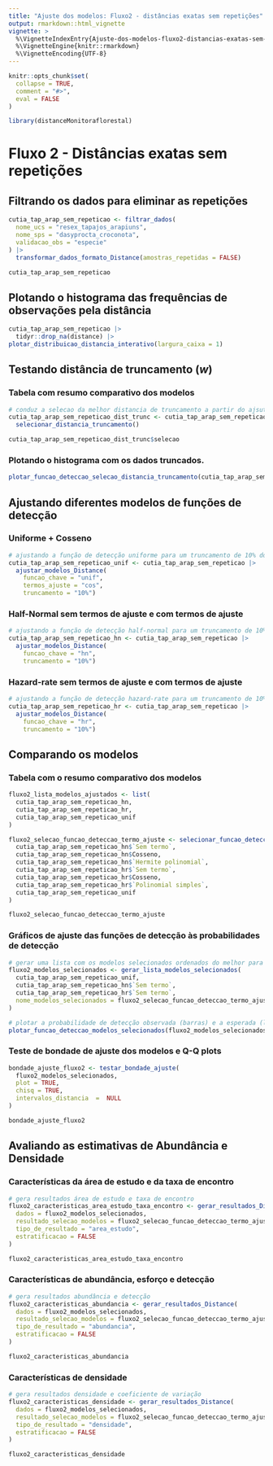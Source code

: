 ```yaml
---
title: "Ajuste dos modelos: Fluxo2 - distâncias exatas sem repetições"
output: rmarkdown::html_vignette
vignette: >
  %\VignetteIndexEntry{Ajuste-dos-modelos-fluxo2-distancias-exatas-sem-repeticoes}
  %\VignetteEngine{knitr::rmarkdown}
  %\VignetteEncoding{UTF-8}
---
```


```r
knitr::opts_chunk$set(
  collapse = TRUE,
  comment = "#>",
  eval = FALSE
)
```

```r
library(distanceMonitoraflorestal)
```

# Fluxo 2 - Distâncias exatas sem repetições

## Filtrando os dados para eliminar as repetições

```r
cutia_tap_arap_sem_repeticao <- filtrar_dados(
  nome_ucs = "resex_tapajos_arapiuns",
  nome_sps = "dasyprocta_croconota", 
  validacao_obs = "especie"
) |> 
  transformar_dados_formato_Distance(amostras_repetidas = FALSE)

cutia_tap_arap_sem_repeticao
```

## Plotando o histograma das frequências de observações pela distância

```r
cutia_tap_arap_sem_repeticao |> 
  tidyr::drop_na(distance) |> 
plotar_distribuicao_distancia_interativo(largura_caixa = 1)
```

## Testando distância de truncamento (*w*)

### Tabela com resumo comparativo dos modelos

```r
# conduz a selecao da melhor distancia de truncamento a partir do ajsute de modelos com funcao de deteccao half-normal sem termos de ajuste
cutia_tap_arap_sem_repeticao_dist_trunc <- cutia_tap_arap_sem_repeticao |> 
  selecionar_distancia_truncamento()

cutia_tap_arap_sem_repeticao_dist_trunc$selecao
```

### Plotando o histograma com os dados truncados.

```r
plotar_funcao_deteccao_selecao_distancia_truncamento(cutia_tap_arap_sem_repeticao_dist_trunc)

```

## Ajustando diferentes modelos de funções de detecção

### Uniforme + Cosseno

```r
# ajustando a função de detecção uniforme para um truncamento de 10% dos dados
cutia_tap_arap_sem_repeticao_unif <- cutia_tap_arap_sem_repeticao |> 
  ajustar_modelos_Distance(
    funcao_chave = "unif", 
    termos_ajuste = "cos",
    truncamento = "10%")

```

### Half-Normal sem termos de ajuste e com termos de ajuste

```r
# ajustando a função de detecção half-normal para um truncamento de 10% dos dados
cutia_tap_arap_sem_repeticao_hn <- cutia_tap_arap_sem_repeticao |> 
  ajustar_modelos_Distance(
    funcao_chave = "hn",
    truncamento = "10%")

```

### Hazard-rate sem termos de ajuste e com termos de ajuste

```r
# ajustando a função de detecção hazard-rate para um truncamento de 10% dos dados
cutia_tap_arap_sem_repeticao_hr <- cutia_tap_arap_sem_repeticao |> 
  ajustar_modelos_Distance(
    funcao_chave = "hr",
    truncamento = "10%")

```

## Comparando os modelos

### Tabela com o resumo comparativo dos modelos

```r
fluxo2_lista_modelos_ajustados <- list(
  cutia_tap_arap_sem_repeticao_hn, 
  cutia_tap_arap_sem_repeticao_hr, 
  cutia_tap_arap_sem_repeticao_unif
)

fluxo2_selecao_funcao_deteccao_termo_ajuste <- selecionar_funcao_deteccao_termo_ajuste(
  cutia_tap_arap_sem_repeticao_hn$`Sem termo`,
  cutia_tap_arap_sem_repeticao_hn$Cosseno,
  cutia_tap_arap_sem_repeticao_hn$`Hermite polinomial`,
  cutia_tap_arap_sem_repeticao_hr$`Sem termo`, 
  cutia_tap_arap_sem_repeticao_hr$Cosseno, 
  cutia_tap_arap_sem_repeticao_hr$`Polinomial simples`,
  cutia_tap_arap_sem_repeticao_unif
)

fluxo2_selecao_funcao_deteccao_termo_ajuste
```

### Gráficos de ajuste das funções de detecção às probabilidades de detecção

```r
# gerar uma lista com os modelos selecionados ordenados do melhor para o pior modelo
fluxo2_modelos_selecionados <- gerar_lista_modelos_selecionados(
  cutia_tap_arap_sem_repeticao_unif,
  cutia_tap_arap_sem_repeticao_hn$`Sem termo`,
  cutia_tap_arap_sem_repeticao_hr$`Sem termo`,
  nome_modelos_selecionados = fluxo2_selecao_funcao_deteccao_termo_ajuste
)

# plotar a probabilidade de detecção observada (barras) e a esperada (linhas e pontos)
plotar_funcao_deteccao_modelos_selecionados(fluxo2_modelos_selecionados)
```

### Teste de bondade de ajuste dos modelos e Q-Q plots

```r
bondade_ajuste_fluxo2 <- testar_bondade_ajuste(
  fluxo2_modelos_selecionados, 
  plot = TRUE,
  chisq = TRUE, 
  intervalos_distancia  =  NULL
)

bondade_ajuste_fluxo2
```

## Avaliando as estimativas de Abundância e Densidade

### Características da área de estudo e da taxa de encontro

```r
# gera resultados área de estudo e taxa de encontro
fluxo2_caracteristicas_area_estudo_taxa_encontro <- gerar_resultados_Distance(
  dados = fluxo2_modelos_selecionados,
  resultado_selecao_modelos = fluxo2_selecao_funcao_deteccao_termo_ajuste,
  tipo_de_resultado = "area_estudo", 
  estratificacao = FALSE
)

fluxo2_caracteristicas_area_estudo_taxa_encontro
```

### Características de abundância, esforço e detecção

```r
# gera resultados abundância e detecção
fluxo2_caracteristicas_abundancia <- gerar_resultados_Distance(
  dados = fluxo2_modelos_selecionados,
  resultado_selecao_modelos = fluxo2_selecao_funcao_deteccao_termo_ajuste,
  tipo_de_resultado = "abundancia", 
  estratificacao = FALSE
)

fluxo2_caracteristicas_abundancia
```

### Características de densidade

```r
# gera resultados densidade e coeficiente de variação
fluxo2_caracteristicas_densidade <- gerar_resultados_Distance(
  dados = fluxo2_modelos_selecionados,
  resultado_selecao_modelos = fluxo2_selecao_funcao_deteccao_termo_ajuste,
  tipo_de_resultado = "densidade", 
  estratificacao = FALSE
)

fluxo2_caracteristicas_densidade
```
